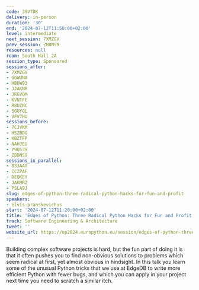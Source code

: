 ```yaml
---
code: 39V7BK
delivery: in-person
duration: '30'
end: '2024-07-12T11:50:00+02:00'
level: intermediate
next_session: 7XMZGV
prev_session: ZBBNS9
resources: null
room: South Hall 2A
session_type: Sponsored
sessions_after:
- 7XMZGV
- GGWUNA
- HBDW93
- JJAKNR
- JRGVQM
- KVNTFE
- R8UZNC
- SGUYQL
- VFV7HU
sessions_before:
- 7CJVKM
- HSZBDG
- KBZTFP
- NAHJEU
- Y9QS39
- ZBBNS9
sessions_in_parallel:
- 833AAG
- CCZPAF
- DEQKEY
- JAKMRZ
- PSLA9J
slug: edges-of-python-three-radical-python-hacks-for-fun-and-profit
speakers:
- elvis-pranskevichus
start: '2024-07-12T11:20:00+02:00'
title: 'Edges of Python: Three Radical Python Hacks for Fun and Profit'
track: Software Engineering & Architecture
tweet: ''
website_url: https://ep2024.europython.eu/session/edges-of-python-three-radical-python-hacks-for-fun-and-profit
---
```


Building complex software projects is hard, but the fun part of doing it
is that it often pushes you to find non-obvious solutions to problems
which seem radical at first, yet almost obvious in hindsight.  In this
talk you learn some of the unusual Python tricks that we use at EdgeDB
to write more efficient Python with fewer bugs, and which you can apply in
your project next time you need to scratch a similar itch.